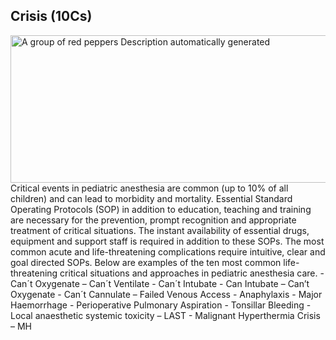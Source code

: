 ## Crisis (10Cs)
![A group of red peppers Description automatically generated](media/image6.png){width="5.508333333333334in" height="2.4555555555555557in"}
Critical events in pediatric anesthesia are common (up to 10% of all children) and can lead to morbidity and mortality.
Essential Standard Operating Protocols (SOP) in addition to education, teaching and training are necessary for the prevention, prompt recognition and appropriate treatment of critical situations.
The instant availability of essential drugs, equipment and support staff is required in addition to these SOPs. The most common acute and life-threatening complications require intuitive, clear and goal directed SOPs.
Below are examples of the ten most common life-threatening critical situations and approaches in pediatric anesthesia care.
- Can´t Oxygenate -- Can´t Ventilate
- Can´t Intubate
- Can Intubate -- Can't Oxygenate
- Can´t Cannulate -- Failed Venous Access
- Anaphylaxis
- Major Haemorrhage
- Perioperative Pulmonary Aspiration
- Tonsillar Bleeding
- Local anaesthetic systemic toxicity -- LAST
- Malignant Hyperthermia Crisis -- MH

